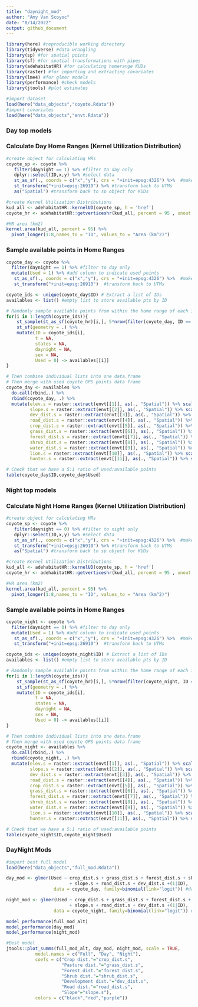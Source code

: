 ```yaml
---
title: "daynight_mod"
author: "Amy Van Scoyoc"
date: "8/14/2022"
output: github_document
---
```


```r
library(here) #reproducible working directory
library(tidyverse) #data wrangling
library(sp) #for spatial points
library(sf) #for spatial transformations with pipes
library(adehabitatHR) #for calculating homerange KUDs
library(raster) #for importing and extracting covariates
library(lme4) #for glmer models
library(performance) #check models
library(jtools) #plot estimates
```

```r
#import dataset
load(here("data_objects","coyote.Rdata"))
#import covariates
load(here("data_objects","envt.Rdata"))
```

### Day top models

### Calculate Day Home Ranges (Kernel Utilization Distribution)
```r
#create object for calculating HRs
coyote_sp <- coyote %>%
   filter(daynight == 1) %>% #filter to day only
   dplyr::select(ID,x,y) %>% #select data 
   st_as_sf(., coords = c("x","y"), crs = "+init=epsg:4326") %>%  #make spatial object
   st_transform("+init=epsg:26910") %>% #transform back to UTMs
   as("Spatial") #transform back to sp object for KUDs

#create Kernel Utilization Distributions 
kud_all <- adehabitatHR::kernelUD(coyote_sp, h = 'href')
coyote_hr <- adehabitatHR::getverticeshr(kud_all, percent = 95 , unout = "km2")

#HR area (km2)
kernel.area(kud_all, percent = 95) %>% 
  pivot_longer(1:8,names_to = "ID", values_to = "Area (km^2)")
```


### Sample available points in Home Ranges
```r
coyote_day <- coyote %>% 
  filter(daynight == 1) %>% #filter to day only
  mutate(Used = 1) %>% #add column to indicate used points
   st_as_sf(., coords = c("x","y"), crs = "+init=epsg:4326") %>%  #make spatial object
   st_transform("+init=epsg:26910")  #transform back to UTMs

coyote_ids <- unique(coyote_day$ID) # Extract a list of IDs
availables <- list() #empty list to store available pts by ID

# Randomly sample available points from within the home range of each individual
for(i in 1:length(coyote_ids)){
    st_sample(st_as_sf(coyote_hr)[i,], 5*nrow(filter(coyote_day, ID == coyote_ids[i]))) %>%  #5:1 ratio
    st_sf(geometry = .) %>%
    mutate(ID = coyote_ids[i], 
           t = NA,
           states = NA,
           daynight = NA,
           sex = NA,
           Used = 0) -> availables[[i]]  
}

# Then combine individual lists into one data.frame
# Then merge with used coyote GPS points data frame
coyote_day <- availables %>% 
  do.call(rbind,.) %>% 
  rbind(coyote_day, .) %>% 
  mutate(elev.s = raster::extract(envt[[1]], as(., "Spatial")) %>% scale(., center = TRUE, scale = TRUE),
         slope.s = raster::extract(envt[[2]], as(., "Spatial")) %>% scale(., center = TRUE, scale = TRUE),
         dev_dist.s = raster::extract(envt[[3]], as(., "Spatial")) %>% scale(., center = TRUE, scale = TRUE),
         road_dist.s = raster::extract(envt[[4]], as(., "Spatial")) %>% scale(., center = TRUE, scale = TRUE),
         crop_dist.s = raster::extract(envt[[5]], as(., "Spatial")) %>% scale(., center = TRUE, scale = TRUE),
         grass_dist.s = raster::extract(envt[[6]], as(., "Spatial")) %>% scale(., center = TRUE, scale = TRUE),
         forest_dist.s = raster::extract(envt[[7]], as(., "Spatial")) %>% scale(., center = TRUE, scale = TRUE),
         shrub_dist.s = raster::extract(envt[[8]], as(., "Spatial")) %>% scale(., center = TRUE, scale = TRUE),
         water_dist.s = raster::extract(envt[[9]], as(., "Spatial")) %>% scale(., center = TRUE, scale = TRUE),
         lion.s = raster::extract(envt[[10]], as(., "Spatial")) %>% scale(., center = TRUE, scale = TRUE),
         hunter.s = raster::extract(envt[[11]], as(., "Spatial")) %>% scale(., center = TRUE, scale = TRUE))

# Check that we have a 5:1 ratio of used:available points
table(coyote_day$ID,coyote_day$Used)
```

### Night top models

### Calculate Night Home Ranges (Kernel Utilization Distribution)
```r
#create object for calculating HRs
coyote_sp <- coyote %>%
   filter(daynight == 0) %>% #filter to night only
   dplyr::select(ID,x,y) %>% #select data 
   st_as_sf(., coords = c("x","y"), crs = "+init=epsg:4326") %>%  #make spatial object
   st_transform("+init=epsg:26910") %>% #transform back to UTMs
   as("Spatial") #transform back to sp object for KUDs

#create Kernel Utilization Distributions 
kud_all <- adehabitatHR::kernelUD(coyote_sp, h = 'href')
coyote_hr <- adehabitatHR::getverticeshr(kud_all, percent = 95 , unout = "km2")

#HR area (km2)
kernel.area(kud_all, percent = 95) %>% 
  pivot_longer(1:8,names_to = "ID", values_to = "Area (km^2)")
```


### Sample available points in Home Ranges
```r
coyote_night <- coyote %>% 
  filter(daynight == 0) %>% #filter to day only
  mutate(Used = 1) %>% #add column to indicate used points
   st_as_sf(., coords = c("x","y"), crs = "+init=epsg:4326") %>%  #make spatial object
   st_transform("+init=epsg:26910")  #transform back to UTMs

coyote_ids <- unique(coyote_night$ID) # Extract a list of IDs
availables <- list() #empty list to store available pts by ID

# Randomly sample available points from within the home range of each individual
for(i in 1:length(coyote_ids)){
    st_sample(st_as_sf(coyote_hr)[i,], 5*nrow(filter(coyote_night, ID == coyote_ids[i]))) %>%  #5:1 ratio
    st_sf(geometry = .) %>%
    mutate(ID = coyote_ids[i], 
           t = NA,
           states = NA,
           daynight = NA,
           sex = NA,
           Used = 0) -> availables[[i]]  
}

# Then combine individual lists into one data.frame
# Then merge with used coyote GPS points data frame
coyote_night <- availables %>% 
  do.call(rbind,.) %>% 
  rbind(coyote_night, .) %>% 
  mutate(elev.s = raster::extract(envt[[1]], as(., "Spatial")) %>% scale(., center = TRUE, scale = TRUE),
         slope.s = raster::extract(envt[[2]], as(., "Spatial")) %>% scale(., center = TRUE, scale = TRUE),
         dev_dist.s = raster::extract(envt[[3]], as(., "Spatial")) %>% scale(., center = TRUE, scale = TRUE),
         road_dist.s = raster::extract(envt[[4]], as(., "Spatial")) %>% scale(., center = TRUE, scale = TRUE),
         crop_dist.s = raster::extract(envt[[5]], as(., "Spatial")) %>% scale(., center = TRUE, scale = TRUE),
         grass_dist.s = raster::extract(envt[[6]], as(., "Spatial")) %>% scale(., center = TRUE, scale = TRUE),
         forest_dist.s = raster::extract(envt[[7]], as(., "Spatial")) %>% scale(., center = TRUE, scale = TRUE),
         shrub_dist.s = raster::extract(envt[[8]], as(., "Spatial")) %>% scale(., center = TRUE, scale = TRUE),
         water_dist.s = raster::extract(envt[[9]], as(., "Spatial")) %>% scale(., center = TRUE, scale = TRUE),
         lion.s = raster::extract(envt[[10]], as(., "Spatial")) %>% scale(., center = TRUE, scale = TRUE),
         hunter.s = raster::extract(envt[[11]], as(., "Spatial")) %>% scale(., center = TRUE, scale = TRUE))

# Check that we have a 5:1 ratio of used:available points
table(coyote_night$ID,coyote_night$Used)
```


### DayNight Mods
```r
#import best full model 
load(here("data_objects","full_mod.Rdata"))

day_mod <- glmer(Used ~ crop_dist.s + grass_dist.s + forest_dist.s + shrub_dist.s + 
                        + slope.s + road_dist.s + dev_dist.s +(1|ID), 
                  data = coyote_day, family=binomial(link="logit")) #drop elev (correlated w/ crop)

night_mod <- glmer(Used ~ crop_dist.s + grass_dist.s + forest_dist.s + shrub_dist.s + 
                        + slope.s + road_dist.s + dev_dist.s +(1|ID), 
                  data = coyote_night, family=binomial(link="logit")) #drop elev (correlated w/ crop)

model_performance(full_mod_alt)
model_performance(day_mod)
model_performance(night_mod)
```

```r
#Best model
jtools::plot_summs(full_mod_alt, day_mod, night_mod, scale = TRUE, 
           model.names = c("Full", "Day", "Night"),
           coefs = c("Crop dist."="crop_dist.s",
                     "Pasture dist."="grass_dist.s",
                     "Forest dist."="forest_dist.s",
                     "Shrub dist."="shrub_dist.s",
                     "Development dist."="dev_dist.s",
                     "Road dist."="road_dist.s",
                     "Slope"="slope.s"),
           colors = c("black","red","purple")) 
```

